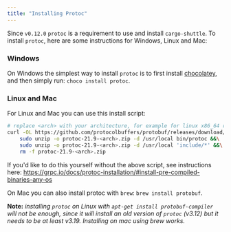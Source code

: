 ```yaml
---
title: "Installing Protoc"
---
```


Since `v0.12.0` `protoc` is a requirement to use and install `cargo-shuttle`. To install `protoc`, here
are some instructions for Windows, Linux and Mac:

### Windows

On Windows the simplest way to install `protoc` is to first install [chocolatey](https://chocolatey.org/install), 
and then simply run: `choco install protoc`.

### Linux and Mac

For Linux and Mac you can use this install script:
```bash
# replace <arch> with your architecture, for example for linux x86_64 replace <arch> with: linux-x86_64
curl -OL https://github.com/protocolbuffers/protobuf/releases/download/v21.9/protoc-21.9-<arch>.zip &&\
    sudo unzip -o protoc-21.9-<arch>.zip -d /usr/local bin/protoc &&\
    sudo unzip -o protoc-21.9-<arch>.zip -d /usr/local 'include/*' &&\
    rm -f protoc-21.9-<arch>.zip
```
If you'd like to do this yourself without the above script, see instructions here: https://grpc.io/docs/protoc-installation/#install-pre-compiled-binaries-any-os

On Mac you can also install protoc with `brew`: `brew install protobuf`.

**Note:** *installing `protoc` on Linux with `apt-get install protobuf-compiler` will not be enough, 
since it will install an old version of `protoc` (v3.12) but it needs to be at least v3.19. 
Installing on mac using brew works.*
